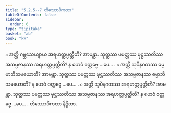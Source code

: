 ```yaml
---
title: "5.2.5--7 တိဿောပိကထာ"
tableOfContents: false
sidebar:
  order: 6
type: "tipitaka"
basket: "ab"
book: "kv"
---
```



<DynamicBreadcrumb />

<Division number="898" book="kv">

<Paragraph number="2753" book="kv">
๐ အတ္ထိ ဂဗ္ဘသေယျာယ အရဟတ္တပ္ပတ္တီတိ? အာမန္တာ. သုတ္တဿ ပမတ္တဿ မုဋ္ဌဿတိဿ အသမ္ပဇာနဿ အရဟတ္တပ္ပတ္တီတိ? န ဟေဝံ ဝတ္တဗ္ဗေ …ပေ… .
</Paragraph>

</Division>
<Division number="899" book="kv">

<Paragraph number="2754" book="kv">
๐ အတ္ထိ သုပိနဂတဿ ဓမ္မာဘိသမယောတိ? အာမန္တာ. သုတ္တဿ ပမတ္တဿ မုဋ္ဌဿတိဿ အသမ္ပဇာနဿ ဓမ္မာဘိသမယောတိ? န ဟေဝံ ဝတ္တဗ္ဗေ …ပေ… .
</Paragraph>

</Division>
<Division number="900" book="kv">

<Paragraph number="2755" book="kv">
๐ အတ္ထိ သုပိနဂတဿ အရဟတ္တပ္ပတ္တီတိ? အာမန္တာ. သုတ္တဿ ပမတ္တဿ မုဋ္ဌဿတိဿ အသမ္ပဇာနဿ အရဟတ္တပ္ပတ္တီတိ? န ဟေဝံ ဝတ္တဗ္ဗေ …ပေ… .

</Paragraph>
</Division>

<Paragraph number="2756" type="center" book="kv">
တိဿောပိကထာ နိဋ္ဌိတာ.
</Paragraph>
